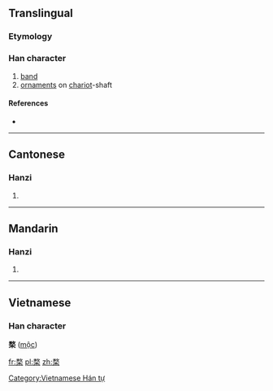 ==Translingual==

===Etymology===
{{Han compound|敄|木|c1=p|c2=s|t2=wood|ls=psc}}

===Han character===
{{Han char|rn=75|rad=木|as=09|sn=13|four=1890<sub>4</sub>|canj=弓大木 (NKD)}}
# [[band]]
#[[ornaments]] on [[chariot]]-shaft

====References====
* {{Han ref|kx=0539.200|dkj=15138|dj=0927.050|hdz=21258.080|uh=6958|ud=26968|bh=DDE6|bd=56806}}

----

==Cantonese==

===Hanzi===
{{yue-hanzi|jyut=|y=muk6}}

# {{defn|lang=yue|sort=木09}}

----

==Mandarin==

===Hanzi===
{{cmn-hanzi|pin=[[kǔ]] ([[ku3]]), [[mù]] ([[mu4]])|wg=k'u<sup>3</sup>, mu<sup>4</sup>}}
#{{defn|lang=cmn|sort=木09}}

----

==Vietnamese==
===Han character===
'''楘''' ([[mộc]])

[[Category:Vietnamese Hán tự]]

[[fr:楘]]
[[pl:楘]]
[[zh:楘]]